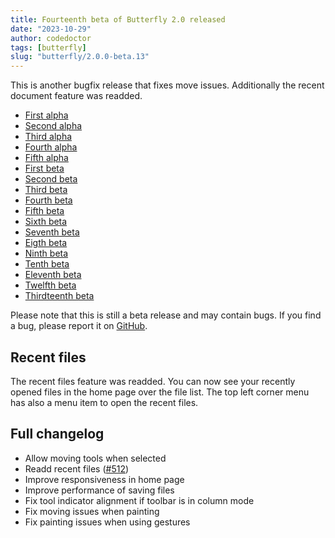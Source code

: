 ```yaml
---
title: Fourteenth beta of Butterfly 2.0 released
date: "2023-10-29"
author: codedoctor
tags: [butterfly]
slug: "butterfly/2.0.0-beta.13"
---
```


This is another bugfix release that fixes move issues.
Additionally the recent document feature was readded.

- [First alpha](/butterfly/2.0.0-alpha.0)
- [Second alpha](/butterfly/2.0.0-alpha.1)
- [Third alpha](/butterfly/2.0.0-alpha.2)
- [Fourth alpha](/butterfly/2.0.0-alpha.3)
- [Fifth alpha](/butterfly/2.0.0-alpha.4)
- [First beta](/butterfly/2.0.0-beta.0)
- [Second beta](/butterfly/2.0.0-beta.1)
- [Third beta](/butterfly/2.0.0-beta.2)
- [Fourth beta](/butterfly/2.0.0-beta.3)
- [Fifth beta](/butterfly/2.0.0-beta.4)
- [Sixth beta](/butterfly/2.0.0-beta.5)
- [Seventh beta](/butterfly/2.0.0-beta.6)
- [Eigth beta](/butterfly/2.0.0-beta.7)
- [Ninth beta](/butterfly/2.0.0-beta.8)
- [Tenth beta](/butterfly/2.0.0-beta.9)
- [Eleventh beta](/butterfly/2.0.0-beta.10)
- [Twelfth beta](/butterfly/2.0.0-beta.11)
- [Thirdteenth beta](/butterfly/2.0.0-beta.12)

Please note that this is still a beta release and may contain bugs. If you find a bug, please report it on [GitHub](https://linwood.dev/butterfly/report).

## Recent files

The recent files feature was readded. You can now see your recently opened files in the home page over the file list.
The top left corner menu has also a menu item to open the recent files.

## Full changelog

* Allow moving tools when selected
* Readd recent files ([#512](https://github.com/LinwoodDev/Butterfly/issues/512))
* Improve responsiveness in home page
* Improve performance of saving files
* Fix tool indicator alignment if toolbar is in column mode
* Fix moving issues when painting
* Fix painting issues when using gestures

